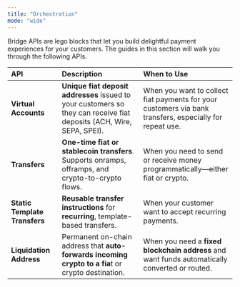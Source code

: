 ```yaml
---
title: "Orchestration"
mode: "wide"
---
```


Bridge APIs are lego blocks that let you build delightful payment experiences for your customers. The guides in this section will walk you through the following APIs.

| **API**                       | **Description**                                                                                                       | **When to Use**                                                                                          |
| :---------------------------- | :-------------------------------------------------------------------------------------------------------------------- | :------------------------------------------------------------------------------------------------------- |
| **Virtual Accounts**          | **Unique fiat deposit addresses** issued to your customers so they can receive fiat deposits (ACH, Wire, SEPA, SPEI). | When you want to collect fiat payments for your customers via bank transfers, especially for repeat use. |
| **Transfers**                 | **One-time fiat or stablecoin transfers**. Supports onramps, offramps, and crypto-to-crypto flows.                    | When you need to send or receive money programmatically—either fiat or crypto.                           |
| **Static Template Transfers** | **Reusable transfer instructions** for **recurring**, template-based transfers.                                       | When your customer want to accept recurring payments.                                                    |
| **Liquidation Address**       | Permanent on-chain address that **auto-forwards incoming crypto to a fia**t or crypto destination.                    | When you need a **fixed blockchain address** and want funds automatically converted or routed.           |